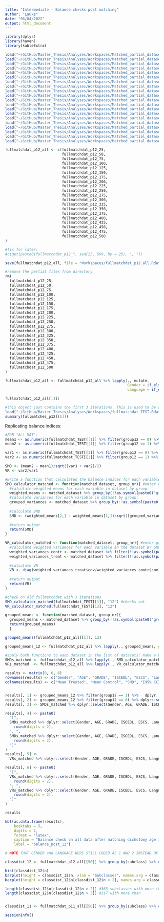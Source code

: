 ```yaml
---
title: "Intermediate - Balance checks post matching"
author: "Lauke"
date: "06/04/2022"
output: html_document
---
```


```r
library(dplyr)
library(haven)
library(kableExtra)
```

```r
load("~/GitHub/Master_Thesis/Analyses/Workspaces/Matched_partial_datasets/fullmatchdat_p12_25.Rdata")
load("~/GitHub/Master_Thesis/Analyses/Workspaces/Matched_partial_datasets/fullmatchdat_p12_50.Rdata")
load("~/GitHub/Master_Thesis/Analyses/Workspaces/Matched_partial_datasets/fullmatchdat_p12_75.Rdata")
load("~/GitHub/Master_Thesis/Analyses/Workspaces/Matched_partial_datasets/fullmatchdat_p12_100.Rdata")
load("~/GitHub/Master_Thesis/Analyses/Workspaces/Matched_partial_datasets/fullmatchdat_p12_125.Rdata")
load("~/GitHub/Master_Thesis/Analyses/Workspaces/Matched_partial_datasets/fullmatchdat_p12_150.Rdata")
load("~/GitHub/Master_Thesis/Analyses/Workspaces/Matched_partial_datasets/fullmatchdat_p12_175.Rdata")
load("~/GitHub/Master_Thesis/Analyses/Workspaces/Matched_partial_datasets/fullmatchdat_p12_200.Rdata")
load("~/GitHub/Master_Thesis/Analyses/Workspaces/Matched_partial_datasets/fullmatchdat_p12_225.Rdata")
load("~/GitHub/Master_Thesis/Analyses/Workspaces/Matched_partial_datasets/fullmatchdat_p12_250.Rdata")
load("~/GitHub/Master_Thesis/Analyses/Workspaces/Matched_partial_datasets/fullmatchdat_p12_275.Rdata")
load("~/GitHub/Master_Thesis/Analyses/Workspaces/Matched_partial_datasets/fullmatchdat_p12_300.Rdata")
load("~/GitHub/Master_Thesis/Analyses/Workspaces/Matched_partial_datasets/fullmatchdat_p12_325.Rdata")
load("~/GitHub/Master_Thesis/Analyses/Workspaces/Matched_partial_datasets/fullmatchdat_p12_350.Rdata")
load("~/GitHub/Master_Thesis/Analyses/Workspaces/Matched_partial_datasets/fullmatchdat_p12_375.Rdata")
load("~/GitHub/Master_Thesis/Analyses/Workspaces/Matched_partial_datasets/fullmatchdat_p12_400.Rdata")
load("~/GitHub/Master_Thesis/Analyses/Workspaces/Matched_partial_datasets/fullmatchdat_p12_425.Rdata")
load("~/GitHub/Master_Thesis/Analyses/Workspaces/Matched_partial_datasets/fullmatchdat_p12_450.Rdata")
load("~/GitHub/Master_Thesis/Analyses/Workspaces/Matched_partial_datasets/fullmatchdat_p12_475.Rdata")
load("~/GitHub/Master_Thesis/Analyses/Workspaces/Matched_partial_datasets/fullmatchdat_p12_500.Rdata")
```


```r
fullmatchdat_p12_all <- c(fullmatchdat_p12_25,
                          fullmatchdat_p12_50,
                          fullmatchdat_p12_75,
                          fullmatchdat_p12_100,
                          fullmatchdat_p12_125,
                          fullmatchdat_p12_150,
                          fullmatchdat_p12_175,
                          fullmatchdat_p12_200,
                          fullmatchdat_p12_225,
                          fullmatchdat_p12_250,
                          fullmatchdat_p12_275,
                          fullmatchdat_p12_300,
                          fullmatchdat_p12_325,
                          fullmatchdat_p12_350,
                          fullmatchdat_p12_375,
                          fullmatchdat_p12_400,
                          fullmatchdat_p12_425,
                          fullmatchdat_p12_450,
                          fullmatchdat_p12_475,
                          fullmatchdat_p12_500
)

#fix for later:                          
#c(get(paste0(fullmatchdat_p12_", seq(25, 500, by = 25), ", "))

save(fullmatchdat_p12_all, file = "Workspaces/fullmatchdat_p12_all.Rdata")

#remove the partial files from directory
rm(
  fullmatchdat_p12_25,
  fullmatchdat_p12_50,
  fullmatchdat_p12_75,
  fullmatchdat_p12_100,
  fullmatchdat_p12_125,
  fullmatchdat_p12_150,
  fullmatchdat_p12_175,
  fullmatchdat_p12_200,
  fullmatchdat_p12_225,
  fullmatchdat_p12_250,
  fullmatchdat_p12_275,
  fullmatchdat_p12_300,
  fullmatchdat_p12_325,
  fullmatchdat_p12_350,
  fullmatchdat_p12_375,
  fullmatchdat_p12_400,
  fullmatchdat_p12_425,
  fullmatchdat_p12_450,
  fullmatchdat_p12_475,
  fullmatchdat_p12_500
)
```

```r
fullmatchdat_p12_all <- fullmatchdat_p12_all %>% lapply(., mutate, 
                                                        Gender = if_else(Gender == 1, 0, 1), 
                                                        Language = if_else(Language == 1, 0, 1))

fullmatchdat_p12_all[[1]]
```


```r
#this object just contains the first 3 iterations. This is used to be able to write functions that replicate the balance statistics the summary function on a matchit object gives, so that I can apply them to matched datasets (smaller objects)
load("~/GitHub/Master_Thesis/Analyses/Workspaces/fullmatchdat_TEST.Rdata")
summary(fullmatches_p12[[1]])
```

Replicating balance indices:
```r
#FOR "ALL DAT": 
mean1 <- as.numeric(fullmatchdat_TEST[[1]] %>% filter(group12 == 0) %>% summarise(mean(AGE)))
mean2 <- as.numeric(fullmatchdat_TEST[[1]] %>% filter(group12 == 1) %>% summarise(mean(AGE)))

var1 <- as.numeric(fullmatchdat_TEST[[1]] %>% filter(group12 == 0) %>% summarise(var(AGE)))
var2 <- as.numeric(fullmatchdat_TEST[[1]] %>% filter(group12 == 1) %>% summarise(var(AGE)))

SMD <- (mean2 - mean1)/sqrt((var1 + var2)/2)
VR <- var2/var1

```

```r
#write a function that calculated the balance indices for each variable in a matched dataset
SMD_calculator_matched <- function(matched_dataset, group_nr){ #enter group_nr as 12, not as "12"
  #calculate weighted means for each variable in dataset by group:
  weighted_means <- matched_dataset %>% group_by(!!as.symbol(paste0("group", group_nr))) %>% summarise(across(where(is.numeric), ~ weighted.mean(.x, w = weights)))
  #calculate variances for each variable in dataset by group:
  grouped_variances <- matched_dataset %>% group_by(!!as.symbol(paste0("group", group_nr))) %>% summarise(across(where(is.numeric), ~var(.x)))
  
  #calculate SMD
  SMD <- (weighted_means[2,] - weighted_means[1,])/sqrt((grouped_variances[1,] + grouped_variances[2,])/2)
  
  #return output
  return(SMD)
}

VR_calculator_matched <- function(matched_dataset, group_nr){ #enter group_nr as 12, not as "12"
  #calculate weighted variances for each variable in the dataset BY GROUP separately
  weighted_variances_contr <- matched_dataset %>% filter(!!as.symbol(paste0("group", group_nr)) == 0) %>% dplyr::select(where(is.numeric)) %>% cov.wt(., wt = .$weights)
  weighted_variances_treat <- matched_dataset %>% filter(!!as.symbol(paste0("group", group_nr)) == 1) %>% dplyr::select(where(is.numeric)) %>% cov.wt(., wt = .$weights)
  
  #calculate VR
  VR <- diag(weighted_variances_treat$cov/weighted_variances_contr$cov)
  
  #return output
  return(VR)
}

#check on old fullmatchdat with 3 iterations
SMD_calculator_matched(fullmatchdat_TEST[[1]], "12") #checks out
VR_calculator_matched(fullmatchdat_TEST[[1]], "12")

```


```r
grouped_means <- function(matched_dataset, group_nr){
  grouped_means <- matched_dataset %>% group_by(!!as.symbol(paste0("group", group_nr))) %>% summarise(across(where(is.numeric), ~mean(.x)))
  return(grouped_means)
  }

grouped_means(fullmatchdat_p12_all[[1]], 12)
```


```r
grouped_means_12 <- fullmatchdat_p12_all %>% lapply(., grouped_means, group_nr = 12) %>% do.call(rbind, .) %>% as.data.frame()
```

```r
#apply both functions to each dataset in the list of datasets: make a big ass data frame for SMD's and VR's to take averages over
SMDs_matched <- fullmatchdat_p12_all %>% lapply(., SMD_calculator_matched, group_nr = 12) %>% do.call(rbind, .) %>% as.data.frame()
VRs_matched  <- fullmatchdat_p12_all %>% lapply(., VR_calculator_matched, group_nr= 12)  %>% do.call(rbind, .) %>% as.data.frame()
```


```r
results <- matrix(0, 6, 6)
rownames(results) <- c("Gender", "AGE", "GRADE", "ISCEDL", "ESCS", "Language")
colnames(results) <- c("Mean Treated", "Mean Control", "SMD", "[95% CCI]", "VR", "[95% CCI]")


results[, 1] <- grouped_means_12 %>% filter(group12 == 1) %>%   dplyr::select(Gender, AGE, GRADE, ISCEDL, ESCS, Language) %>% colMeans() %>% round(digits = 2)
results[, 2] <- grouped_means_12 %>% filter(group12 == 0) %>% dplyr::select(Gender, AGE, GRADE, ISCEDL, ESCS, Language) %>% colMeans() %>% round(digits = 2)
results[, 3] <- SMDs_matched %>% dplyr::select(Gender, AGE, GRADE, ISCEDL, ESCS, Language) %>% colMeans() %>% round(digits = 2)

results[, 4] <- paste0(
  "[",
  SMDs_matched %>% dplyr::select(Gender, AGE, GRADE, ISCEDL, ESCS, Language) %>% apply(., 2, quantile, 0.025) %>%
    round(digits = 2),
  "; ",
  SMDs_matched %>% dplyr::select(Gender, AGE, GRADE, ISCEDL, ESCS, Language) %>% apply(., 2, quantile, 0.975) %>%
    round(digits = 2),
  "]"
)
results[, 5] <-
  VRs_matched %>% dplyr::select(Gender, AGE, GRADE, ISCEDL, ESCS, Language) %>% colMeans() %>% round(digits = 2)

results[, 6] <- paste0(
  "[",
  VRs_matched %>% dplyr::select(Gender, AGE, GRADE, ISCEDL, ESCS, Language) %>% apply(., 2, quantile, 0.025) %>%
    round(digits = 2),
  "; ",
  VRs_matched %>% dplyr::select(Gender, AGE, GRADE, ISCEDL, ESCS, Language) %>% apply(., 2, quantile, 0.975) %>%
    round(digits = 2),
  "]"
)

results

kbl(as.data.frame(results), 
    booktabs = T, 
    digits = 2, 
    format = "latex",
    caption = "Balance check on all data after matching dichotomy age 12", 
    label = "balance_post_12")

# NOTE THAT GENDER and LANGUAGE WERE STILL CODED AS 1 AND 2 INSTEAD OF 0 AND 1! This was edited manually for the table in the manuscript
```


```r
classdist_12 <- fullmatchdat_p12_all[[50]] %>% group_by(subclass) %>% count()

hist(classdist_12$n)
barplot(height = classdist_12$n, xlab = "Subclasses", names.arg = classdist_12$subclass)
barplot(height = classdist_12$n[classdist_12$n > 2], names.arg = classdist_12$subclass[classdist_12$n > 2])

length(classdist_12$n[classdist_12$n > 2]) #368 subclasses with more than 2 matches
length(classdist_12$n[classdist_12$n > 3]) #317 with more than 


classdist_11 <- fullmatchdat_p11_all[[50]] %>% group_by(subclass) %>% count()

```

```r
sessionInfo()
```








